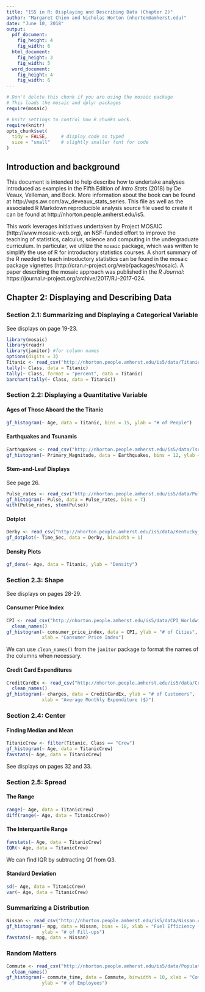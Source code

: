 ```yaml
---
title: "IS5 in R: Displaying and Describing Data (Chapter 2)"
author: "Margaret Chien and Nicholas Horton (nhorton@amherst.edu)"
date: "June 10, 2018"
output: 
  pdf_document:
    fig_height: 4
    fig_width: 6
  html_document:
    fig_height: 3
    fig_width: 5
  word_document:
    fig_height: 4
    fig_width: 6
---
```



```r
# Don't delete this chunk if you are using the mosaic package
# This loads the mosaic and dplyr packages
require(mosaic)
```

```r
# knitr settings to control how R chunks work.
require(knitr)
opts_chunk$set(
  tidy = FALSE,     # display code as typed
  size = "small"    # slightly smaller font for code
)
```

## Introduction and background 

This document is intended to help describe how to undertake analyses introduced 
as examples in the Fifth Edition of *Intro Stats* (2018) by De Veaux, Velleman, and Bock.
More information about the book can be found at http://wps.aw.com/aw_deveaux_stats_series.  This
file as well as the associated R Markdown reproducible analysis source file used to create it can be found at http://nhorton.people.amherst.edu/is5.

This work leverages initiatives undertaken by Project MOSAIC (http://www.mosaic-web.org), an NSF-funded effort to improve the teaching of statistics, calculus, science and computing in the undergraduate curriculum. In particular, we utilize the `mosaic` package, which was written to simplify the use of R for introductory statistics courses. A short summary of the R needed to teach introductory statistics can be found in the mosaic package vignettes (http://cran.r-project.org/web/packages/mosaic).  A paper describing the mosaic approach was published in the *R Journal*: https://journal.r-project.org/archive/2017/RJ-2017-024.

## Chapter 2: Displaying and Describing Data

### Section 2.1: Summarizing and Displaying a Categorical Variable

See displays on page 19-23.

```r
library(mosaic)
library(readr)
library(janitor) #for column names
options(digits = 3)
Titanic <- read_csv("http://nhorton.people.amherst.edu/is5/data/Titanic.csv")
tally(~ Class, data = Titanic)
tally(~ Class, format = "percent", data = Titanic)
barchart(tally(~ Class, data = Titanic))
```

### Section 2.2: Displaying a Quantitative Variable

#### Ages of Those Aboard the the Titanic

```r
gf_histogram(~ Age, data = Titanic, bins = 15, ylab = "# of People")
```

#### Earthquakes and Tsunamis

```r
Earthquakes <- read_csv("http://nhorton.people.amherst.edu/is5/data/Tsunamis_2016.csv")
gf_histogram(~ Primary_Magnitude, data = Earthquakes, bins = 12, ylab = "Earthquakes", xlab = "Magnitude")
```

#### Stem-and-Leaf Displays

See page 26.

```r
Pulse_rates <- read_csv("http://nhorton.people.amherst.edu/is5/data/Pulse_rates.csv")
gf_histogram(~ Pulse, data = Pulse_rates, bins = 7)
with(Pulse_rates, stem(Pulse))
```

#### Dotplot

```r
Derby <- read_csv("http://nhorton.people.amherst.edu/is5/data/Kentucky_Derby_2016.csv")
gf_dotplot(~ Time_Sec, data = Derby, binwidth = 1)
```

#### Density Plots

```r
gf_dens(~ Age, data = Titanic, ylab = "Density")
```

### Section 2.3: Shape

See displays on pages 28-29.

#### Consumer Price Index

```r
CPI <- read_csv("http://nhorton.people.amherst.edu/is5/data/CPI_Worldwide.csv") %>%
  clean_names()
gf_histogram(~ consumer_price_index, data = CPI, ylab = "# of Cities", 
             xlab = "Consumer Price Index")
```

We can use `clean_names()` from the `janitor` package to format the names of the columns when necessary.  

#### Credit Card Expenditures

```r
CreditCardEx <- read_csv("http://nhorton.people.amherst.edu/is5/data/Credit_card_charges.csv") %>%
  clean_names()
gf_histogram(~ charges, data = CreditCardEx, ylab = "# of Customers", 
             xlab = "Average Monthly Expenditure ($)")
```

### Section 2.4: Center

#### Finding Median and Mean

```r
TitanicCrew <- filter(Titanic, Class == "Crew")
gf_histogram(~ Age, data = TitanicCrew)
favstats(~ Age, data = TitanicCrew)
```

See displays on pages 32 and 33.

### Section 2.5: Spread

#### The Range

```r
range(~ Age, data = TitanicCrew)
diff(range(~ Age, data = TitanicCrew))
```

#### The Interquartile Range

```r
favstats(~ Age, data = TitanicCrew)
IQR(~ Age, data = TitanicCrew)
```

We can find IQR by subtracting Q1 from Q3.  

#### Standard Deviation  

```r
sd(~ Age, data = TitanicCrew)
var(~ Age, data = TitanicCrew)
```

### Summarizing a Distribution

```r
Nissan <- read_csv("http://nhorton.people.amherst.edu/is5/data/Nissan.csv")
gf_histogram(~ mpg, data = Nissan, bins = 18, xlab = "Fuel Efficiency (mpg)", 
             ylab = "# of Fill-ups")
favstats(~ mpg, data = Nissan)
```

### Random Matters

```r
Commute <- read_csv("http://nhorton.people.amherst.edu/is5/data/Population_Commute_Times.csv") %>%
  clean_names()
gf_histogram(~ commute_time, data = Commute, binwidth = 10, xlab = "Commute Time (min)", 
             ylab = "# of Employees")
```

